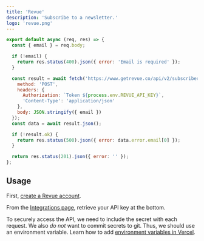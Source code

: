 ```yaml
---
title: 'Revue'
description: 'Subscribe to a newsletter.'
logo: 'revue.png'
---
```


```js
export default async (req, res) => {
  const { email } = req.body;

  if (!email) {
    return res.status(400).json({ error: 'Email is required' });
  }

  const result = await fetch('https://www.getrevue.co/api/v2/subscribers', {
    method: 'POST',
    headers: {
      Authorization: `Token ${process.env.REVUE_API_KEY}`,
      'Content-Type': 'application/json'
    },
    body: JSON.stringify({ email })
  });
  const data = await result.json();

  if (!result.ok) {
    return res.status(500).json({ error: data.error.email[0] });
  }

  return res.status(201).json({ error: '' });
};
```

## Usage

<Step number={1} title="Create Revue Account" />

First, [create a Revue account](https://www.getrevue.co).

<Step number={2} title="Find API Key" />

From the [Integrations page](https://www.getrevue.co/app/integrations), retrieve your API key at the bottom.

<Step number={3} title="Add Environment Variables" />

To securely access the API, we need to include the secret with each request.
We also _do not_ want to commit secrets to git. Thus, we should use an environment variable.
Learn how to add [environment variables in Vercel](https://vercel.com/docs/environment-variables).
